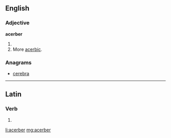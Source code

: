 ==English==

===Adjective===
'''acerber'''

# {{comparative of|[[acerb]]}}
# More [[acerbic]].

===Anagrams===
* [[cerebra#English|cerebra]]

----

==Latin==

===Verb===
{{la-verb-form|acerber}}

# {{conjugation of|acerbo|acerbō|1|s|pres|pass|sub|lang=la}}

[[li:acerber]]
[[mg:acerber]]